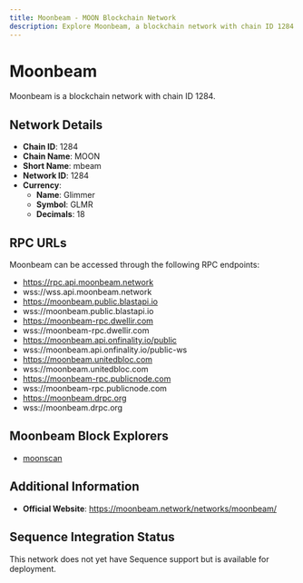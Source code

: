 ```yaml
--- 
title: Moonbeam - MOON Blockchain Network
description: Explore Moonbeam, a blockchain network with chain ID 1284. Learn about its native currency, Glimmer, and how to interact with the network.
---
```


# Moonbeam

Moonbeam is a blockchain network with chain ID 1284.

## Network Details

- **Chain ID**: 1284
- **Chain Name**: MOON
- **Short Name**: mbeam
- **Network ID**: 1284
- **Currency**: 
  - **Name**: Glimmer
  - **Symbol**: GLMR
  - **Decimals**: 18

## RPC URLs

Moonbeam can be accessed through the following RPC endpoints:

- https://rpc.api.moonbeam.network
- wss://wss.api.moonbeam.network
- https://moonbeam.public.blastapi.io
- wss://moonbeam.public.blastapi.io
- https://moonbeam-rpc.dwellir.com
- wss://moonbeam-rpc.dwellir.com
- https://moonbeam.api.onfinality.io/public
- wss://moonbeam.api.onfinality.io/public-ws
- https://moonbeam.unitedbloc.com
- wss://moonbeam.unitedbloc.com
- https://moonbeam-rpc.publicnode.com
- wss://moonbeam-rpc.publicnode.com
- https://moonbeam.drpc.org
- wss://moonbeam.drpc.org

## Moonbeam Block Explorers

- [moonscan](https://moonbeam.moonscan.io)

## Additional Information

- **Official Website**: https://moonbeam.network/networks/moonbeam/

## Sequence Integration Status

This network does not yet have Sequence support but is available for deployment.
